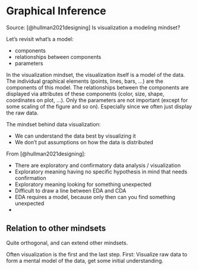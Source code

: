 # Graphical Inference

Source: [@hullman2021designing]
Is visualization a modeling mindset?

Let's revisit what's a model:

* components
* relationships between components
* parameters

In the visualization mindset, the visualization itself is a model of the data.
The individual graphical elements (points, lines, bars, ...) are the components of this model.
The relationships between the components are displayed via attributes of these components (color, size, shape, coordinates on plot, ...).
Only the parameters are not important (except for some scaling of the figure and so on).
Especially since we often just display the raw data.

The mindset behind data visualization:

* We can understand the data best by visualizing it
* We don't put assumptions on how the data is distributed

From [@hullman2021designing]:

* There are exploratory and confirmatory data analysis / visualization
* Exploratory meaning having no specific hypothesis in mind that needs confirmation
* Exploratory meaning looking for something unexpected
* Difficult to draw a line between EDA and CDA
* EDA requires a model, because only then can you find something unexpected
* 


## Relation to other mindsets

Quite orthogonal, and can extend other mindsets.

Often visualization is the  first and the last step.
First: Visualize raw data to form a mental model of the data, get some initial understanding.

